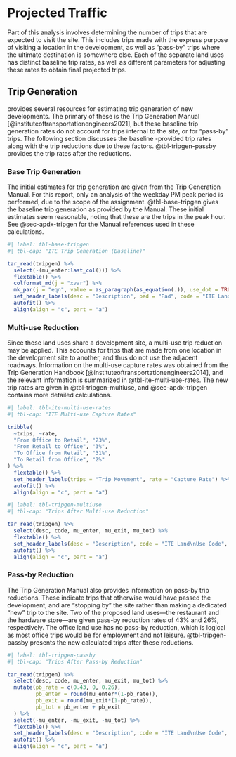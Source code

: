 # Projected Traffic

Part of this analysis involves determining the number of trips that are expected to visit the site. This includes trips made with the express purpose of visiting a location in the development, as well as "pass-by" trips where the ultimate destination is somewhere else. Each of the separate land uses has distinct baseline trip rates, as well as different parameters for adjusting these rates to obtain final projected trips.

## Trip Generation

\acr{ITE} provides several resources for estimating trip generation of new developments. The primary of these is the Trip Generation Manual [@instituteoftransportationengineers2021], but these baseline trip generation rates do not account for trips internal to the site, or for "pass-by" trips. The following section discusses the baseline \acr{ITE}-provided trip rates along with the trip reductions due to these factors. @tbl-tripgen-passby provides the trip rates after the reductions.

### Base Trip Generation

The initial estimates for trip generation are given from the \acr{ITE} Trip Generation Manual. For this report, only an analysis of the weekday PM peak period is performed, due to the scope of the assignment. @tbl-base-tripgen gives the baseline trip generation as provided by the Manual. These initial estimates seem reasonable, noting that these are the trips in the peak hour. See @sec-apdx-tripgen for the Manual references used in these calculations.

```r
#| label: tbl-base-tripgen
#| tbl-cap: "ITE Trip Generation (Baseline)"

tar_read(tripgen) %>% 
  select(-(mu_enter:last_col())) %>% 
  flextable() %>% 
  colformat_md(j = "xvar") %>% 
  mk_par(j = "eqn", value = as_paragraph(as_equation(.)), use_dot = TRUE) %>% 
  set_header_labels(desc = "Description", pad = "Pad", code = "ITE Land\nUse Code", xval = "Variable\nValue", xvar = "Variable\nUnit", eqn = "Trip Generation\nEquation", trips_enter = "Entering\nTrips", trips_exit = "Exiting\nTrips", trips_tot = "Total\nTrips") %>% 
  autofit() %>% 
  align(align = "c", part = "a")
```

### Multi-use Reduction

Since these land uses share a development site, a multi-use trip reduction may be applied. This accounts for trips that are made from one location in the development site to another, and thus do not use the adjacent roadways. Information on the multi-use capture rates was obtained from the \acr{ITE} Trip Generation Handbook [@instituteoftransportationengineers2014], and the relevant information is summarized in @tbl-ite-multi-use-rates. The new trip rates are given in @tbl-tripgen-multiuse, and @sec-apdx-tripgen contains more detailed calculations.

```r
#| label: tbl-ite-multi-use-rates
#| tbl-cap: "ITE Multi-use Capture Rates"

tribble(
  ~trips, ~rate,
  "From Office to Retail", "23%",
  "From Retail to Office", "3%",
  "To Office from Retail", "31%",
  "To Retail from Office", "2%"
) %>% 
  flextable() %>% 
  set_header_labels(trips = "Trip Movement", rate = "Capture Rate") %>% 
  autofit() %>% 
  align(align = "c", part = "a")
```

```r
#| label: tbl-tripgen-multiuse
#| tbl-cap: "Trips After Multi-use Reduction"

tar_read(tripgen) %>% 
  select(desc, code, mu_enter, mu_exit, mu_tot) %>% 
  flextable() %>% 
  set_header_labels(desc = "Description", code = "ITE Land\nUse Code", mu_enter = "Entering\nTrips", mu_exit = "Exiting\nTrips", mu_tot = "Total\nTrips") %>% 
  autofit() %>% 
  align(align = "c", part = "a")
```

### Pass-by Reduction

The \acr{ITE} Trip Generation Manual also provides information on pass-by trip reductions. These indicate trips that otherwise would have passed the development, and are "stopping by" the site rather than making a dedicated "new" trip to the site. Two of the proposed land uses---the restaurant and the hardware store---are given pass-by reduction rates of 43% and 26%, respectively. The office land use has no pass-by reduction, which is logical as most office trips would be for employment and not leisure. @tbl-tripgen-passby presents the new calculated trips after these reductions.

```r
#| label: tbl-tripgen-passby
#| tbl-cap: "Trips After Pass-by Reduction"

tar_read(tripgen) %>% 
  select(desc, code, mu_enter, mu_exit, mu_tot) %>% 
  mutate(pb_rate = c(0.43, 0, 0.26),
         pb_enter = round(mu_enter*(1-pb_rate)),
         pb_exit = round(mu_exit*(1-pb_rate)), 
         pb_tot = pb_enter + pb_exit
  ) %>% 
  select(-mu_enter, -mu_exit, -mu_tot) %>% 
  flextable() %>% 
  set_header_labels(desc = "Description", code = "ITE Land\nUse Code", pb_rate = "Pass-by\nReduction Rate", pb_enter = "Entering\nTrips", pb_exit = "Exiting\nTrips", pb_tot = "Total\nTrips") %>% 
  autofit() %>% 
  align(align = "c", part = "a")
```

<!-- ## Modal Split -->